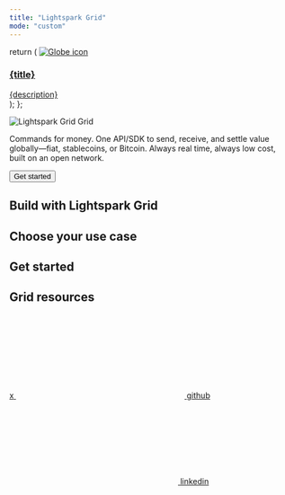 ```yaml
---
title: "Lightspark Grid"
mode: "custom"
---
```


  return (
    <a className="group cursor-pointer pb-8 hero-card grow-0 basis-full sm:basis-1/2 lg:basis-[30%]" href={href}>
      <img src={icon} alt="Globe icon" />
      <div className="card-content">
        <h3 className="highlight">{title}</h3>
        <span>{description}</span>
      </div>
    </a>
  );
};

<div className="flex flex-col items-center self-stretch w-full hero">
  <div className="flex flex-col items-center gap-[48px]">
    <div className="flex items-center title">
      <img
        className="h-12 w-auto"
        src="/images/grid.svg"
        alt="Lightspark Grid"
      />
      <span className="pl-[19px] text-[64px] leading-none inline-flex items-center h-12 py-0 tracking-tight">
        Grid
      </span>
    </div>
    <div className="flex justify-center subtext">
      <p>
        <span className="highlight">Commands for money.</span> One API/SDK to
        send, receive, and settle value globally—fiat, stablecoins, or Bitcoin.
        Always real time, always low cost, built on an open network.
      </p>
    </div>
    <div className="flex justify-center">
      <button className="call-to-action">Get started</button>
    </div>
  </div>
</div>
<div className="flex usecase w-full justify-center items-center">
  <div className="section mx-auto">
    <div>
    <h2 className="highlight">Build with Lightspark Grid</h2>
    <h2>Choose your use case</h2>
    </div>
    <div className="flex flex-col">
      <div className="flex items-stretch w-full gap-6 flex-wrap">
        <HeroCard
          title="Cross-border payments"
          description="Send value instantly across currencies and borders."
          href="/uma-connect/developer-guides/"
          icon="/images/IconGlobus.svg"
        />
        <HeroCard
          title="Pay to bank"
          description="Accept funds via bank transfers, wallets, or UMAs, and settle them in the currency of your choice."
          href="/uma-connect/developer-guides/"
          icon="/images/IconGlobus.svg"
        />
        <HeroCard
          title="Ramp"
          description="Convert between crypto and fiat currencies."
          href="/uma-connect"
          icon="/images/IconGlobus.svg"
        />
        <HeroCard
          title="Rewards & cashback"
          description="Deliver micro-payouts at scale instantly and in local currency."
          href="/uma-connect"
          icon="/images/IconGlobus.svg"
        />
      </div>
    </div>
  </div>
</div>
<div className="flex usecase w-full justify-center items-center">
  <div className="section mx-auto">
  <div>
    <h2 className="highlight">Get started</h2>
    <h2>Grid resources</h2>
    </div>
    <div className="flex flex-col gap-8">
      <div className="flex items-stretch w-full gap-6 flex-wrap">
        <HeroCard
          title="SDKs"
          description="Simplify implementation with our SDKs."
          href="/uma-connect"
          icon="/images/IconGlobus.svg"
        />
        <HeroCard
          title="Samples"
          description="Sample code to show you end to end flows and error handling."
          href="/uma-connect"
          icon="/images/IconGlobus.svg"
        />
        <HeroCard
          title="Tools"
          description="Tools and resources to help you understand and test payment flows."
          href="/uma-connect"
          icon="/images/IconGlobus.svg"
        />
        <HeroCard
          title="Postman collection"
          description="Quickly get started with Grid using our Postman collection."
          href="/uma-connect"
          icon="/images/IconGlobus.svg"
        />
      </div>
    </div>
  </div>
</div>

<div className="flex w-full justify-center items-center mb-6">
  <div className="footer mx-auto">
    <a href="https://x.com/lightspark" target="_blank" className="h-fit">
      <span className="sr-only">x</span>
      <svg
        className="w-5 h-5 bg-gray-400 dark:bg-gray-500 hover:bg-gray-500 dark:hover:bg-gray-400"
        style={{
          maskImage: 'url("/images/x-twitter.svg")',
          maskRepeat: "no-repeat",
          maskPosition: "center center",
        }}
      ></svg>
    </a>
    <a
      href="https://github.com/lightsparkdev"
      target="_blank"
      className="h-fit"
    >
      <span className="sr-only">github</span>
      <svg
        className="w-5 h-5 bg-gray-400 dark:bg-gray-500 hover:bg-gray-500 dark:hover:bg-gray-400"
        style={{
          maskImage: 'url("/images/github.svg")',
          maskRepeat: "no-repeat",
          maskPosition: "center center",
        }}
      ></svg>
    </a>
    <a
      href="https://linkedin.com/company/lightspark-group"
      target="_blank"
      className="h-fit"
    >
      <span className="sr-only">linkedin</span>
      <svg
        className="w-5 h-5 bg-gray-400 dark:bg-gray-500 hover:bg-gray-500 dark:hover:bg-gray-400"
        style={{
          maskImage: 'url("/images/linkedin.svg")',
          maskRepeat: "no-repeat",
          maskPosition: "center center",
        }}
      ></svg>
    </a>
  </div>
</div>
